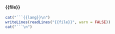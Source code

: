 
#### {{file}}

```r
cat("```{{lang}}\n")
writeLines(readLines("{{file}}", warn = FALSE))
cat("```\n")
```

